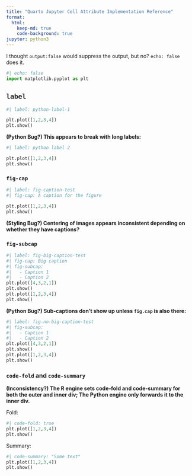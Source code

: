 ```yaml
---
title: "Quarto Jupyter Cell Attribute Implementation Reference"
format:
  html:
    keep-md: true
    code-background: true
jupyter: python3
---
```


I thought `output:false` would suppress the output, but no? `echo: false` does it.

```python
#| echo: false
import matplotlib.pyplot as plt
```

## `label`

```python
#| label: python-label-1

plt.plot([1,2,3,4])
plt.show()
```

**(Python Bug?) This appears to break with long labels:**

```python
#| label: python label 2

plt.plot([1,2,3,4])
plt.show()
```

### `fig-cap`

```python
#| label: fig-caption-test
#| fig-cap: A caption for the figure

plt.plot([1,2,3,4])
plt.show()
```

**(Styling Bug?) Centering of images appears inconsistent depending on whether they have captions?**

### `fig-subcap`

```python
#| label: fig-big-caption-test
#| fig-cap: Big caption
#| fig-subcap: 
#|   - Caption 1
#|   - Caption 2
plt.plot([4,3,2,1])
plt.show()
plt.plot([1,2,3,4])
plt.show()
```

**(Python Bug?) Sub-captions don't show up unless `fig.cap` is also there:**

```python
#| label: fig-no-big-caption-test
#| fig-subcap: 
#|   - Caption 1
#|   - Caption 2
plt.plot([4,3,2,1])
plt.show()
plt.plot([1,2,3,4])
plt.show()
```

### `code-fold` and `code-summary`

**(Inconsistency?) The R engine sets code-fold and code-summary for both the outer and inner div; The Python engine only forwards it to the inner div.**

Fold:

```python
#| code-fold: true
plt.plot([1,2,3,4])
plt.show()
```

Summary:

```python
#| code-summary: "Some text"
plt.plot([1,2,3,4])
plt.show()
```
